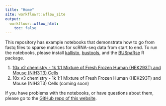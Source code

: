 ```yaml
---
title: "Home"
site: workflowr::wflow_site
output:
  workflowr::wflow_html:
    toc: false
---
```


This repository has example notebooks that demonstrate how to go from fastq files to sparse matrices for scRNA-seq data from start to end. To run the notebooks, please install [kallisto](https://pachterlab.github.io/kallisto/starting), [bustools](https://github.com/BUStools/bustools), and the [BUSpaRse](https://github.com/lambdamoses/BUSpaRse) R package. 

1. [10x v2 chemistry - 1k 1:1 Mixture of Fresh Frozen Human (HEK293T) and Mouse (NIH3T3) Cells](10xv2.html)
2. 10x v3 chemistry - 1k 1:1 Mixture of Fresh Frozen Human (HEK293T) and Mouse (NIH3T3) Cells (coming soon)

If you have problems with the notebooks, or have questions about them, please go to the [GitHub repo of this website](https://github.com/lambdamoses/BUSpaRse_notebooks).

